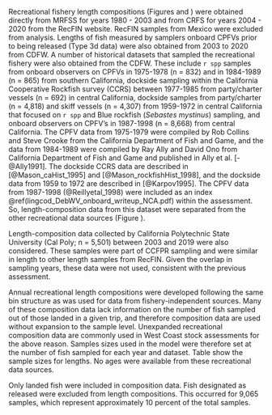 
<!--- RECREATIONAL COMP INFORMATION STARTS HERE -->

Recreational fishery length compositions (Figures \ref{fig:ca-lencomp-sexed} 
and \ref{fig:ca-lencomp-unsexed}) were obtained directly from MRFSS for years 
1980 - 2003 and from CRFS for years 2004 - 2020 from the RecFIN website. 
RecFIN samples from Mexico were excluded from analysis. Lengths of fish 
measured by samplers onboard CPFVs 
prior to being released (Type 3d data) were also obtained from 2003 to 2020 
from CDFW. A number of historical datasets that sampled the recreational 
fishery were also obtained from the CDFW. These include `r spp` samples from onboard 
observers on CPFVs in 1975-1978 (n = 832) and in 1984-1989
(n = 865) from southern California, dockside sampling within the California Cooperative Rockfish survey 
(CCRS) between 1977-1985 from party/charter 
vessels (n = 692) in central California, dockside samples from party/charter (n = 4,818) 
and skiff vessels (n = 4,307) from 1959-1972 in central
California that focused on `r spp` and Blue rockfish (*Sebastes mystinus*) sampling, 
and onboard observers on CPFV's in 1987-1998 (n = 8,668) from central California.
The CPFV data from 1975-1979 were compiled by Rob Collins and Steve Crooke 
from the California Department of Fish and Game, and the data from 1984-1989 were compiled by 
Ray Ally and David Ono from California Department of Fish and Game and published
in Ally et al. [-@Ally1991]. The dockside CCRS data are described in [@Mason_caHist_1995] and [@Mason_rockfishHist_1998], and the dockside data from 1959 to 1972 are described in [@Karpov1995]. The CPFV data from 1987-1998 (@Reillyetal_1998) were included as an index \@ref(lingcod_DebWV_onboard_writeup_NCA.pdf) 
within the assessment.
So, length-composition data from this dataset were separated from the other recreational
data sources (Figure \ref{fig:comp-lendat--page2-multi-fleet-comparison}). 

Length-composition data collected by California Polytechnic State University 
(Cal Poly; n = 5,501) between 2003 and 2019 were also considered. These 
samples were part of CCFPR sampling and were similar in length to other length samples from RecFIN. Given
the overlap in sampling years, these data were not used, consistent with the previous assessment.

Annual recreational length compositions were developed following the same bin structure as was used for data from fishery-independent sources. Many of these composition data lack information on the number of fish sampled out of those landed in a given trip, and therefore composition data are used without expansion to the sample level. Unexpanded recreational composition data are commonly used in West Coast stock assessments for the above reason. Samples sizes used in the model were therefore set at the number of fish sampled for each year and dataset. Table \ref{tab:sample-size-length} show the sample sizes for lengths. No
ages were available from these recreational data sources. 

Only landed fish were included in composition data. Fish designated as released were excluded from length compositions. This occurred for 9,065 samples, which represent approximately 10 percent of the total samples. 




